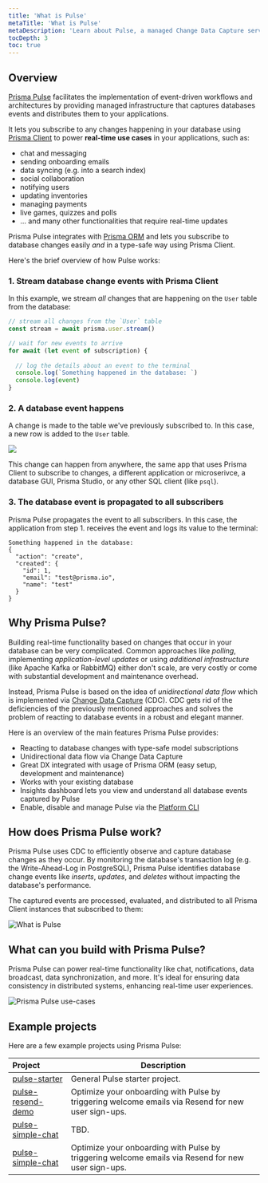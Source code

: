 ```yaml
---
title: 'What is Pulse'
metaTitle: 'What is Pulse'
metaDescription: 'Learn about Pulse, a managed Change Data Capture service that lets you build real-time applications with ease.'
tocDepth: 3
toc: true
---
```


## Overview

[Prisma Pulse](https://www.prisma.io/data-platform/pulse) facilitates the implementation of event-driven workflows and architectures by providing managed infrastructure that captures databases events and distributes them to your applications. 

It lets you subscribe to any changes happening in your database using [Prisma Client](/orm/prisma-client) to power **real-time use cases** in your applications, such as:

- chat and messaging
- sending onboarding emails
- data syncing (e.g. into a search index)
- social collaboration
- notifying users
- updating inventories
- managing payments
- live games, quizzes and polls
- ... and many other functionalities that require real-time updates

Prisma Pulse integrates with [Prisma ORM](/orm) and lets you subscribe to database changes easily _and_ in a type-safe way using Prisma Client.

Here's the brief overview of how Pulse works:

### 1. Stream database change events with Prisma Client

In this example, we stream _all_ changes that are happening on the `User` table from the database:

```ts
// stream all changes from the `User` table
const stream = await prisma.user.stream()

// wait for new events to arrive
for await (let event of subscription) {
  
  // log the details about an event to the terminal
  console.log(`Something happened in the database: `)
  console.log(event)
}
```

### 2. A database event happens 

A change is made to the table we've previously subscribed to. In this case, a new row is added to the `User` table. 

![](/img/pulse/user-insert.png)

This change can happen from anywhere, the same app that uses Prisma Client to subscribe to changes, a different application or microserivce, a database GUI, Prisma Studio, or any other SQL client (like `psql`).

### 3. The database event is propagated to all subscribers

Prisma Pulse propagates the event to all subscribers. In this case, the application from step 1. receives the event and logs its value to the terminal:

``` no-copy
Something happened in the database:
{
  "action": "create",
  "created": {
    "id": 1,
    "email": "test@prisma.io",
    "name": "test"
  }
}
```

## Why Prisma Pulse?

Building real-time functionality based on changes that occur in your database can be very complicated. Common approaches like _polling_, implementing _application-level updates_ or using _additional infrastructure_ (like Apache Kafka or RabbitMQ) either don't scale, are very costly or come with substantial development and maintenance overhead.

Instead, Prisma Pulse is based on the idea of _unidirectional data flow_ which is implemented via [Change Data Capture](https://en.wikipedia.org/wiki/Change_data_capture) (CDC). CDC gets rid of the deficiencies of the previously mentioned approaches and solves the problem of reacting to database events in a robust and elegant manner.

Here is an overview of the main features Prisma Pulse provides:

- Reacting to database changes with type-safe model subscriptions
- Unidirectional data flow via Change Data Capture
- Great DX integrated with usage of Prisma ORM (easy setup, development and maintenance)
- Works with your existing database
- Insights dashboard lets you view and understand all database events captured by Pulse
- Enable, disable and manage Pulse via the [Platform CLI](/platform/platform-cli/)

## How does Prisma Pulse work?

Prisma Pulse uses CDC to efficiently observe and capture database changes as they occur. By monitoring the database's transaction log (e.g. the Write-Ahead-Log in PostgreSQL), Prisma Pulse identifies database change events like _inserts_, _updates_, and _deletes_ without impacting the database's performance.

The captured events are processed, evaluated, and distributed to all Prisma Client instances that subscribed to them:

![What is Pulse](/img/pulse/unidirectional-data-flow.png)

## What can you build with Prisma Pulse?

Prisma Pulse can power real-time functionality like chat, notifications, data broadcast, data synchronization, and more. It's ideal for ensuring data consistency in distributed systems, enhancing real-time user experiences.

![Prisma Pulse use-cases](/img/pulse/pulse-usecase.png)

## Example projects

Here are a few example projects using Prisma Pulse:

| Project                                                          | Description                                                                                        |
| :--------------------------------------------------------------- | -------------------------------------------------------------------------------------------------- |
| [pulse-starter](https://github.com/prisma/tbd)         | General Pulse starter project.                                                                     |
| [pulse-resend-demo](https://github.com/prisma/tbd) | Optimize your onboarding with Pulse by triggering welcome emails via Resend for new user sign-ups. |
| [pulse-simple-chat](https://github.com/prisma/tbd) | TBD. |
| [pulse-simple-chat](https://github.com/prisma/tbd) | Optimize your onboarding with Pulse by triggering welcome emails via Resend for new user sign-ups. |
